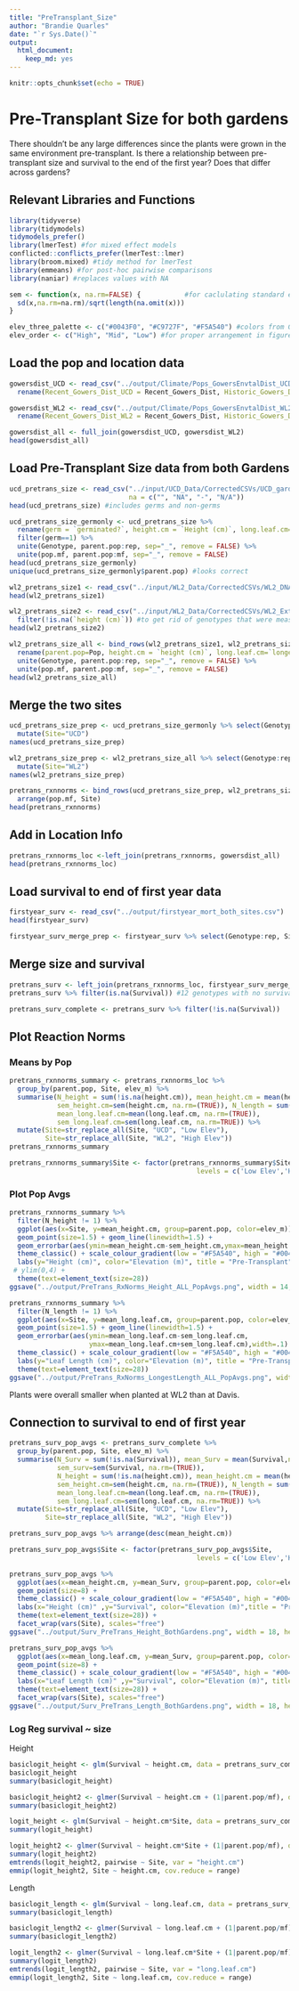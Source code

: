 ```yaml
---
title: "PreTransplant_Size"
author: "Brandie Quarles"
date: "`r Sys.Date()`"
output: 
  html_document: 
    keep_md: yes
---
```


```r
knitr::opts_chunk$set(echo = TRUE)
```

# Pre-Transplant Size for both gardens 
There shouldn't be any large differences since the plants were grown in the same environment pre-transplant. 
Is there a relationship between pre-transplant size and survival to the end of the first year? Does that differ across gardens?

## Relevant Libraries and Functions

```r
library(tidyverse)
library(tidymodels)
tidymodels_prefer()
library(lmerTest) #for mixed effect models
conflicted::conflicts_prefer(lmerTest::lmer)
library(broom.mixed) #tidy method for lmerTest
library(emmeans) #for post-hoc pairwise comparisons 
library(naniar) #replaces values with NA

sem <- function(x, na.rm=FALSE) {           #for caclulating standard error
  sd(x,na.rm=na.rm)/sqrt(length(na.omit(x)))
} 

elev_three_palette <- c("#0043F0", "#C9727F", "#F5A540") #colors from Gremer et al 2019
elev_order <- c("High", "Mid", "Low") #for proper arrangement in figures 
```

## Load the pop and location data

```r
gowersdist_UCD <- read_csv("../output/Climate/Pops_GowersEnvtalDist_UCD.csv") %>% 
  rename(Recent_Gowers_Dist_UCD = Recent_Gowers_Dist, Historic_Gowers_Dist_UCD = Historic_Gowers_Dist)

gowersdist_WL2 <- read_csv("../output/Climate/Pops_GowersEnvtalDist_WL2.csv") %>% 
  rename(Recent_Gowers_Dist_WL2 = Recent_Gowers_Dist, Historic_Gowers_Dist_WL2 = Historic_Gowers_Dist)

gowersdist_all <- full_join(gowersdist_UCD, gowersdist_WL2)
head(gowersdist_all)
```

## Load Pre-Transplant Size data from both Gardens
```r
ucd_pretrans_size <- read_csv("../input/UCD_Data/CorrectedCSVs/UCD_garden_size_measurements_20221128_corrected.csv",
                              na = c("", "NA", "-", "N/A"))
head(ucd_pretrans_size) #includes germs and non-germs 

ucd_pretrans_size_germonly <- ucd_pretrans_size %>% 
  rename(germ = `germinated?`, height.cm = `Height (cm)`, long.leaf.cm=`Longest leaf (cm)`) %>% 
  filter(germ==1) %>% 
  unite(Genotype, parent.pop:rep, sep="_", remove = FALSE) %>% 
  unite(pop.mf, parent.pop:mf, sep="_", remove = FALSE)
head(ucd_pretrans_size_germonly)
unique(ucd_pretrans_size_germonly$parent.pop) #looks correct
```

```r
wl2_pretrans_size1 <- read_csv("../input/WL2_Data/CorrectedCSVs/WL2_DNA_Collection_Size_survey_combined20230703_corrected.csv")
head(wl2_pretrans_size1)

wl2_pretrans_size2 <- read_csv("../input/WL2_Data/CorrectedCSVs/WL2_Extras_DNA_collection_size_survey_combined20230706_corrected.csv") %>% 
  filter(!is.na(`height (cm)`)) #to get rid of genotypes that were measured on the other data sheet (NAs on this sheet)
head(wl2_pretrans_size2)

wl2_pretrans_size_all <- bind_rows(wl2_pretrans_size1, wl2_pretrans_size2) %>%
  rename(parent.pop=Pop, height.cm = `height (cm)`, long.leaf.cm=`longest leaf (cm)`) %>% 
  unite(Genotype, parent.pop:rep, sep="_", remove = FALSE) %>% 
  unite(pop.mf, parent.pop:mf, sep="_", remove = FALSE)
head(wl2_pretrans_size_all)
```

## Merge the two sites
```r
ucd_pretrans_size_prep <- ucd_pretrans_size_germonly %>% select(Genotype:rep, height.cm:long.leaf.cm) %>%
  mutate(Site="UCD")
names(ucd_pretrans_size_prep)

wl2_pretrans_size_prep <- wl2_pretrans_size_all %>% select(Genotype:rep, height.cm:long.leaf.cm) %>%
  mutate(Site="WL2")
names(wl2_pretrans_size_prep)

pretrans_rxnnorms <- bind_rows(ucd_pretrans_size_prep, wl2_pretrans_size_prep) %>% 
  arrange(pop.mf, Site)
head(pretrans_rxnnorms)
```

## Add in Location Info
```r
pretrans_rxnnorms_loc <-left_join(pretrans_rxnnorms, gowersdist_all) 
head(pretrans_rxnnorms_loc)
```

## Load survival to end of first year data
```r
firstyear_surv <- read_csv("../output/firstyear_mort_both_sites.csv")
head(firstyear_surv)

firstyear_surv_merge_prep <- firstyear_surv %>% select(Genotype:rep, Site:Historic_Gowers_Dist_WL2)
```

## Merge size and survival
```r
pretrans_surv <- left_join(pretrans_rxnnorms_loc, firstyear_surv_merge_prep)
pretrans_surv %>% filter(is.na(Survival)) #12 genotypes with no survival information... should investigate

pretrans_surv_complete <- pretrans_surv %>% filter(!is.na(Survival))
```


## Plot Reaction Norms

### Means by Pop
```r
pretrans_rxnnorms_summary <- pretrans_rxnnorms_loc %>% 
  group_by(parent.pop, Site, elev_m) %>% 
  summarise(N_height = sum(!is.na(height.cm)), mean_height.cm = mean(height.cm,na.rm=(TRUE)), 
            sem_height.cm=sem(height.cm, na.rm=(TRUE)), N_length = sum(!is.na(long.leaf.cm)),
            mean_long.leaf.cm=mean(long.leaf.cm, na.rm=(TRUE)), 
            sem_long.leaf.cm=sem(long.leaf.cm, na.rm=TRUE)) %>% 
  mutate(Site=str_replace_all(Site, "UCD", "Low Elev"), 
         Site=str_replace_all(Site, "WL2", "High Elev"))
pretrans_rxnnorms_summary

pretrans_rxnnorms_summary$Site <- factor(pretrans_rxnnorms_summary$Site,
                                               levels = c('Low Elev','High Elev'))
```

### Plot Pop Avgs
```r
pretrans_rxnnorms_summary %>% 
  filter(N_height != 1) %>% 
  ggplot(aes(x=Site, y=mean_height.cm, group=parent.pop, color=elev_m)) + 
  geom_point(size=1.5) + geom_line(linewidth=1.5) +
  geom_errorbar(aes(ymin=mean_height.cm-sem_height.cm,ymax=mean_height.cm+sem_height.cm),width=.1) +
  theme_classic() + scale_colour_gradient(low = "#F5A540", high = "#0043F0")  +
  labs(y="Height (cm)", color="Elevation (m)", title = "Pre-Transplant") +
 # ylim(0,4) +
  theme(text=element_text(size=28)) 
ggsave("../output/PreTrans_RxNorms_Height_ALL_PopAvgs.png", width = 14, height = 8, units = "in")

pretrans_rxnnorms_summary %>% 
  filter(N_length != 1) %>% 
  ggplot(aes(x=Site, y=mean_long.leaf.cm, group=parent.pop, color=elev_m)) + 
  geom_point(size=1.5) + geom_line(linewidth=1.5) +
  geom_errorbar(aes(ymin=mean_long.leaf.cm-sem_long.leaf.cm,
                    ymax=mean_long.leaf.cm+sem_long.leaf.cm),width=.1) +
  theme_classic() + scale_colour_gradient(low = "#F5A540", high = "#0043F0")  +
  labs(y="Leaf Length (cm)", color="Elevation (m)", title = "Pre-Transplant") +
  theme(text=element_text(size=28))
ggsave("../output/PreTrans_RxNorms_LongestLength_ALL_PopAvgs.png", width = 14, height = 8, units = "in")
```
Plants were overall smaller when planted at WL2 than at Davis.

## Connection to survival to end of first year
```r
pretrans_surv_pop_avgs <- pretrans_surv_complete %>% 
  group_by(parent.pop, Site, elev_m) %>% 
  summarise(N_Surv = sum(!is.na(Survival)), mean_Surv = mean(Survival,na.rm=(TRUE)), 
            sem_surv=sem(Survival, na.rm=(TRUE)), 
            N_height = sum(!is.na(height.cm)), mean_height.cm = mean(height.cm,na.rm=(TRUE)), 
            sem_height.cm=sem(height.cm, na.rm=(TRUE)), N_length = sum(!is.na(long.leaf.cm)),
            mean_long.leaf.cm=mean(long.leaf.cm, na.rm=(TRUE)), 
            sem_long.leaf.cm=sem(long.leaf.cm, na.rm=TRUE)) %>% 
  mutate(Site=str_replace_all(Site, "UCD", "Low Elev"), 
         Site=str_replace_all(Site, "WL2", "High Elev"))

pretrans_surv_pop_avgs %>% arrange(desc(mean_height.cm))

pretrans_surv_pop_avgs$Site <- factor(pretrans_surv_pop_avgs$Site,
                                               levels = c('Low Elev','High Elev'))
```

```r
pretrans_surv_pop_avgs %>% 
  ggplot(aes(x=mean_height.cm, y=mean_Surv, group=parent.pop, color=elev_m)) +
  geom_point(size=8) +
  theme_classic() + scale_colour_gradient(low = "#F5A540", high = "#0043F0")  +
  labs(x="Height (cm)" ,y="Survival", color="Elevation (m)",title = "Pre-Transplant Size") +
  theme(text=element_text(size=28)) +
  facet_wrap(vars(Site), scales="free")
ggsave("../output/Surv_PreTrans_Height_BothGardens.png", width = 18, height = 8, units = "in")

pretrans_surv_pop_avgs %>% 
  ggplot(aes(x=mean_long.leaf.cm, y=mean_Surv, group=parent.pop, color=elev_m)) +
  geom_point(size=8) +
  theme_classic() + scale_colour_gradient(low = "#F5A540", high = "#0043F0")  +
  labs(x="Leaf Length (cm)" ,y="Survival", color="Elevation (m)", title = "Pre-Transplant Size") +
  theme(text=element_text(size=28)) +
  facet_wrap(vars(Site), scales="free")
ggsave("../output/Surv_PreTrans_Length_BothGardens.png", width = 18, height = 8, units = "in")
```

### Log Reg survival ~ size 
Height
```r
basiclogit_height <- glm(Survival ~ height.cm, data = pretrans_surv_complete, family = "binomial")
basiclogit_height
summary(basiclogit_height)

basiclogit_height2 <- glmer(Survival ~ height.cm + (1|parent.pop/mf), data = pretrans_surv_complete, family = binomial(link = "logit"))
summary(basiclogit_height2)

logit_height <- glm(Survival ~ height.cm*Site, data = pretrans_surv_complete, family = "binomial")
summary(logit_height)

logit_height2 <- glmer(Survival ~ height.cm*Site + (1|parent.pop/mf), data = pretrans_surv_complete, family = binomial(link = "logit")) 
summary(logit_height2)
emtrends(logit_height2, pairwise ~ Site, var = "height.cm")
emmip(logit_height2, Site ~ height.cm, cov.reduce = range)
```

Length
```r
basiclogit_length <- glm(Survival ~ long.leaf.cm, data = pretrans_surv_complete, family = "binomial")
summary(basiclogit_length)

basiclogit_length2 <- glmer(Survival ~ long.leaf.cm + (1|parent.pop/mf), data = pretrans_surv_complete, family = binomial(link = "logit"))
summary(basiclogit_length2)

logit_length2 <- glmer(Survival ~ long.leaf.cm*Site + (1|parent.pop/mf), data = pretrans_surv_complete, family = binomial(link = "logit")) 
summary(logit_length2)
emtrends(logit_length2, pairwise ~ Site, var = "long.leaf.cm")
emmip(logit_length2, Site ~ long.leaf.cm, cov.reduce = range)
```